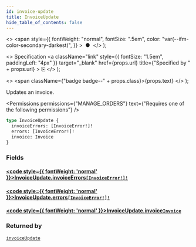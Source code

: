 ```yaml
---
id: invoice-update
title: InvoiceUpdate
hide_table_of_contents: false
---
```


  <>
    <span
      style={{
        fontWeight: "normal",
        fontSize: ".5em",
        color: "var(--ifm-color-secondary-darkest)",
      }}
    >
      &nbsp;●&nbsp;
    </span>
  </>
);

  <>
    Specification
    <a
      className="link"
      style={{ fontSize: "1.5em", paddingLeft: "4px" }}
      target="\_blank"
      href={props.url}
      title={"Specified by " + props.url}
    >
      ⎘
    </a>
  </>
);

  <>
    <span className={"badge badge--" + props.class}>{props.text}</span>
  </>
);

Updates an invoice.

<Permissions
  permissions={"MANAGE_ORDERS"}
  text={"Requires one of the following permissions"}
/>

```graphql
type InvoiceUpdate {
  invoiceErrors: [InvoiceError!]!
  errors: [InvoiceError!]!
  invoice: Invoice
}
```

### Fields

#### [<code style={{ fontWeight: 'normal' }}>InvoiceUpdate.<b>invoiceErrors</b></code>](#)<Bullet />[`[InvoiceError!]!`](../../../api-reference/orders/objects/invoice-error) <Badge class="secondary" text="non-null"/> <Badge class="secondary" text="object"/> <Badge class="secondary" text="orders"/>

>

#### [<code style={{ fontWeight: 'normal' }}>InvoiceUpdate.<b>errors</b></code>](#)<Bullet />[`[InvoiceError!]!`](../../../api-reference/orders/objects/invoice-error) <Badge class="secondary" text="non-null"/> <Badge class="secondary" text="object"/> <Badge class="secondary" text="orders"/>

>

#### [<code style={{ fontWeight: 'normal' }}>InvoiceUpdate.<b>invoice</b></code>](#)<Bullet />[`Invoice`](../../../api-reference/orders/objects/invoice) <Badge class="secondary" text="object"/> <Badge class="secondary" text="orders"/>

>

### Returned by

[`invoiceUpdate`](../../../api-reference/orders/mutations/invoice-update) <Badge class="secondary" text="mutation"/>

